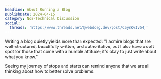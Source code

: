 ```yaml
---
headline: About Running a Blog
publishDate: 2024-04-15
category: Non-Technical Discussion
social:
  threads: 'https://www.threads.net/@webdong.dev/post/C5yBKvIv54j'
---
```


Writing a blog quietly yields more than expected: "I admire blogs that are well-structured, beautifully written, and authoritative, but I also have a soft spot for those that come with a humble attitude; it's okay to just write about what you know."

Seeing my journey of stops and starts can remind anyone that we are all thinking about how to better solve problems.
